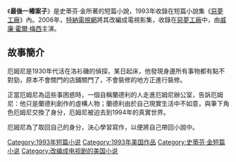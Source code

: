 {{Infobox Book 
|書名      =
最後一樁案子|圖像      =
|圖像說明  =
|作者      = [[史蒂芬·金|史蒂芬·金]]
|原名      =Umney's Last Case|中文書名  = 
最後一樁案子|出版地    = {{USA}}
|語言      = [[英語|英語]]
|題材      = [[短篇小說|短篇小說]]<br>[[神秘小說|神秘小說]]
|類型      =
|出版者    = 
|出版日期  = 1993年
}}
《'''最後一樁案子'''》是史蒂芬·金所著的短篇小說，1993年收錄在短篇小說集《[[惡夢工廠|惡夢工廠]]》內。2006年，[[特納電視網|特納電視網]]將其改編成電視影集，收錄在[[惡夢工廠_(電視影集)|惡夢工廠]]中，由[[威廉·霍爾·梅西|威廉·霍爾·梅西]]主演。

==故事簡介==
厄姆尼是1930年代活在洛衫磯的偵探，某日起床，他發現身邊所有事物都有點不對勁，原本不會關門的店舖關門了，不會裝修的地方正進行裝修。

正當厄姆尼為這些事困惑時，一個自稱蘭德利的人走進厄姆尼辦公室，告訴厄姆尼：他只是蘭德利創作的虛構人物；蘭德利由於自己現實生活中不如意，與筆下角色厄姆尼交換了身分，厄姆尼被迫去到1994年的真實世界。

厄姆尼為了取回自己的身分，決心學習寫作，以便將自己帶回小說中。 
{{惡夢工廠}}

{{史蒂芬·金}}
[[Category:1993年短篇小说|Category:1993年短篇小说]]
[[Category:1993年美国作品|Category:1993年美国作品]]
[[Category:史蒂芬·金短篇小说|Category:史蒂芬·金短篇小说]]
[[Category:改编成电视剧的美国小说|Category:改编成电视剧的美国小说]]